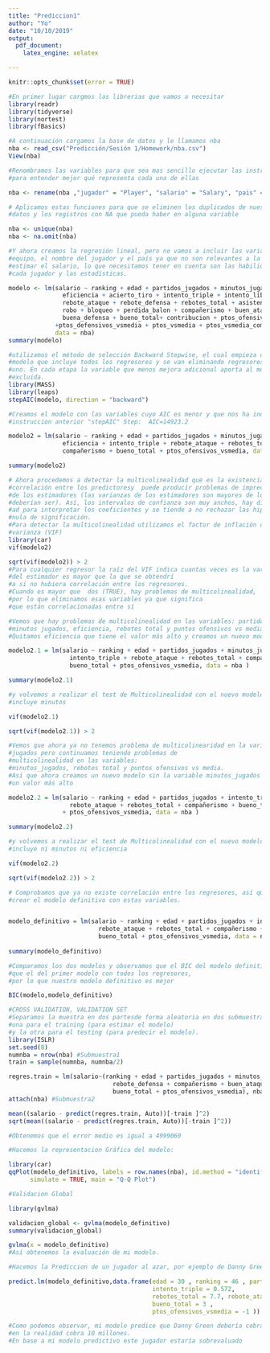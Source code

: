 ```yaml
---
title: "Prediccion1"
author: "Yo"
date: "10/10/2019"
output: 
  pdf_document:
    latex_engine: xelatex

---
```


```r
knitr::opts_chunk$set(error = TRUE)
```
```r
#En primer lugar cargmos las librerias que vamos a necesitar
library(readr)
library(tidyverse)
library(nortest)
library(fBasics)
```
```r
#A continuación cargamos la base de datos y le llamamos nba
nba <- read_csv("Predicción/Sesión 1/Homework/nba.csv")
View(nba)
```
```r

#Renombramos las variables para que sea mas sencillo ejecutar las instrucciones y
#para entender mejor qué representa cada una de ellas

nba <- rename(nba ,"jugador" = "Player", "salario" = "Salary", "pais" = "NBA_Country", "ranking" = "NBA_DraftNumber","edad" = "Age", "equipo" = "Tm", "partidos_jugados" = "G", "minutos_jugados" = "MP", "eficiencia" = "PER", "acierto_tiro" = "TS%", "intento_triple" = "3PAr", "intento_libre" = "FTr", "rebote_ataque" = "ORB%", "rebote_defensa" = "DRB%", "rebotes_total" = "TRB%","asistencia" = "AST%", "robo" = "STL%", "bloqueo" = "BLK%", "perdida_balon" = "TOV%", "compañerismo" = "USG%", "buen_ataque" = "OWS", "buena_defensa" = "DWS", "bueno_total" = "WS", "contribucion" = "WS/48", "ptos_ofensivos_vsmedia" = "OBPM", "ptos_defensivos_vsmedia" = "DBPM", "ptos_vsmedia" = "BPM", "ptos_vsmedia_competdirecto" = "VORP")
```
```r
# Aplicamos estas funciones para que se eliminen los duplicados de nuestra base de
#datos y los registros con NA que pueda haber en alguna variable

nba <- unique(nba)
nba <- na.omit(nba)
```
```r
#Y ahora creamos la regresión lineal, pero no vamos a incluir las variables
#equipo, el nombre del jugador y el país ya que no son relevantes a la hora de
#estimar el salario, lo que necesitamos tener en cuenta son las habilidades de
#cada jugador y las estadísticas. 

modelo <- lm(salario ~ ranking + edad + partidos_jugados + minutos_jugados +
               eficiencia + acierto_tiro + intento_triple + intento_libre +
               rebote_ataque + rebote_defensa + rebotes_total + asistencia + 
               robo + bloqueo + perdida_balon + compañerismo + buen_ataque +
               buena_defensa + bueno_total+ contribucion + ptos_ofensivos_vsmedia
             +ptos_defensivos_vsmedia + ptos_vsmedia + ptos_vsmedia_competdirecto,
             data = nba)
summary(modelo)
```
```r
#utilizamos el método de selección Backward Stepwise, el cual empieza con un
#modelo que incluye todos los regresores y se van eliminando regresores de uno en
#uno. En cada etapa la variable que menos mejora adicional aporta al modelo es
#excluida.
library(MASS)
library(leaps)
stepAIC(modelo, direction = "backward")

```
```r
#Creamos el modelo con las variables cuyo AIC es menor y que nos ha indicado la
#instruccion anterior "stepAIC" Step:  AIC=14923.2

modelo2 = lm(salario ~ ranking + edad + partidos_jugados + minutos_jugados +
               eficiencia + intento_triple + rebote_ataque + rebotes_total +
               compañerismo + bueno_total + ptos_ofensivos_vsmedia, data = nba )

summary(modelo2)
```
```r
# Ahora procedemos a detectar la multicolinealidad que es la existencia de alta
#correlación entre los predictoresy  puede producir problemas de imprecisión 
#de los estimadores (las varianzas de los estimadores son mayores de lo que
#deberían ser). Así, los intervalos de confianza son muy anchos, hay dificult
#ad para interpretar los coeficientes y se tiende a no rechazar las hipótesis
#nula de significación.
#Para detectar la multicolinealidad utilizamos el factor de inflación de 
#varianza (VIF)
library(car)
vif(modelo2)
```
```r
sqrt(vif(modelo2)) > 2 
#Para cualquier regresor la raíz del VIF indica cuantas veces es la varianza
#del estimador es mayor que la que se obtendrí
#a si no hubiera correlación entre los regresores.
#Cuando es mayor que  dos (TRUE), hay problemas de multicolinealidad, 
#por lo que eliminamos esas variables ya que significa 
#que están correlacionadas entre sí
```
```r
#Vemos que hay problemas de multicolinealidad en las variables: partidos jugados,
#minutos jugados, eficiencia, rebotes total y puntos ofensivos vs media.
#Quitamos eficiencia que tiene el valor más alto y creamos un nuevo modelo sin esa variable

modelo2.1 = lm(salario ~ ranking + edad + partidos_jugados + minutos_jugados + 
                 intento_triple + rebote_ataque + rebotes_total + compañerismo + 
                 bueno_total + ptos_ofensivos_vsmedia, data = nba )

summary(modelo2.1)
```
```r
#y volvemos a realizar el test de Multicolinealidad con el nuevo modelo que no 
#incluye minutos

vif(modelo2.1)
```
```r
sqrt(vif(modelo2.1)) > 2
```
```r
#Vemos que ahora ya no tenemos problema de multicolinearidad en la variable partidos
#jugados pero continuamos teniendo problemas de 
#multicolinealidad en las variables:
#minutos_jugados, rebotes total y puntos ofensivos vs media.
#Así que ahora creamos un nuevo modelo sin la variable minutos_jugados ya que tiene 
#un valor más alto

modelo2.2 = lm(salario ~ ranking + edad + partidos_jugados + intento_triple + 
                 rebote_ataque + rebotes_total + compañerismo + bueno_total 
               + ptos_ofensivos_vsmedia, data = nba )

summary(modelo2.2)
```
```r
#y volvemos a realizar el test de Multicolinealidad con el nuevo modelo que no 
#incluye ni minutos ni eficiencia

vif(modelo2.2)
```
```r
sqrt(vif(modelo2.2)) > 2
```
```r
# Comprobamos que ya no existe correlación entre los regresores, así que ya podemos 
#crear el modelo definitivo con estas variables. 


modelo_definitivo = lm(salario ~ ranking + edad + partidos_jugados + intento_triple + 
                         rebote_ataque + rebotes_total + compañerismo + 
                         bueno_total + ptos_ofensivos_vsmedia, data = nba )
                       
summary(modelo_definitivo)
```
```r
#Comparamos los dos modelos y observamos que el BIC del modelo definitivo es es menor 
#que el del primer modelo con todos los regresores, 
#por lo que nuestro modelo definitivo es mejor

BIC(modelo,modelo_definitivo)

```
```r
#CROSS VALIDATION, VALIDATION SET
#Separamos la muestra en dos partesde forma aleatoria en dos submuestras. Y utilizamos 
#una para el training (para estimar el modelo) 
#y la otra para el testing (para predecir el modelo).
library(ISLR)
set.seed(8)
numnba = nrow(nba) #Submuestra1
train = sample(numnba, numnba/2)

regres.train = lm(salario~(ranking + edad + partidos_jugados + minutos_jugados + 
                             rebote_defensa + compañerismo + buen_ataque + 
                             bueno_total + ptos_ofensivos_vsmedia), nba , subset = train )
attach(nba) #Submuestra2

mean((salario - predict(regres.train, Auto))[-train ]^2)
sqrt(mean((salario - predict(regres.train, Auto))[-train ]^2))

#Obtenemos que el error medio es igual a 4999060
```
```r
#Hacemos la representacion Gráfica del modelo:

library(car)
qqPlot(modelo_definitivo, labels = row.names(nba), id.method = "identify",
      simulate = TRUE, main = "Q-Q Plot")
```
```r
#Validacion Global

library(gvlma)

validacion_global <- gvlma(modelo_definitivo) 
summary(validacion_global)

gvlma(x = modelo_definitivo)
#Así obtenemos la evaluación de mi modelo.
```
```r
#Hacemos la Prediccion de un jugador al azar, por ejemplo de Danny Green

predict.lm(modelo_definitivo,data.frame(edad = 30 , ranking = 46 , partidos_jugados = 67 , 
                                        intento_triple = 0.572, 
                                        rebotes_total = 7.7, rebote_ataque = 2.6, compañerismo = 16.5 , 
                                        bueno_total = 3 , 
                                        ptos_ofensivos_vsmedia = -1 ))
```
```r
#Como podemos observar, mi modelo predice que Danny Green debería cobrar 7167067 euros, 
#en la realidad cobra 10 millones. 
#En base a mi modelo predictivo este jugador estaría sobrevaluado 
```